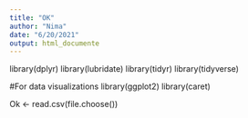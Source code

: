 ---
title: "OK"
author: "Nima"
date: "6/20/2021"
output: html_documente
---
<!-- #For data manipulation and tidying -->
library(dplyr) library(lubridate) library(tidyr) library(tidyverse)

#For data visualizations
library(ggplot2)
<!-- For modeling and machine learning -->
library(caret)

<!-- Import the data -->
Ok <- read.csv(file.choose())
